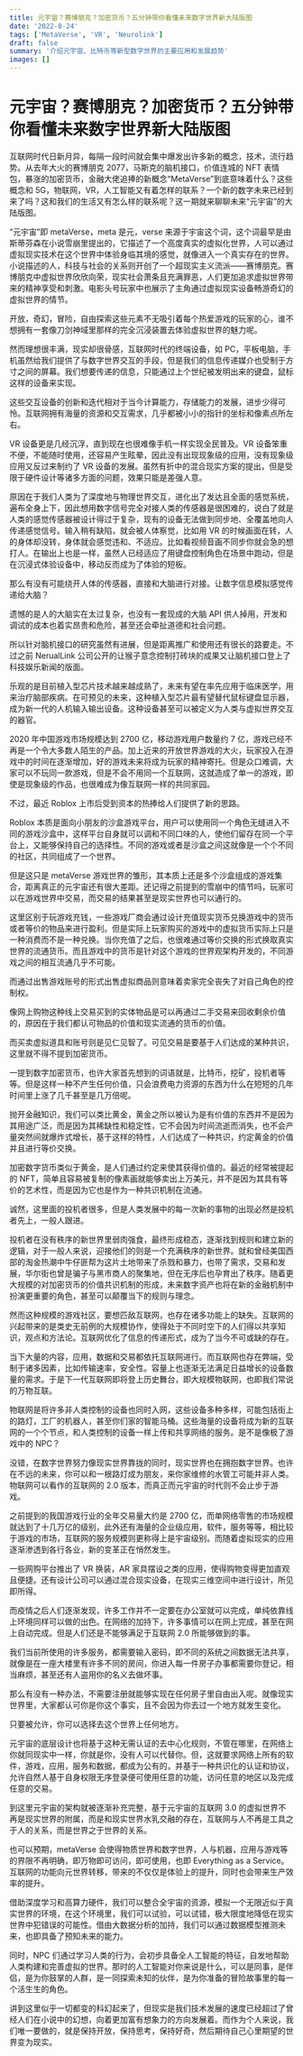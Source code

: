 ```yaml
---
title: 元宇宙？赛博朋克？加密货币？五分钟带你看懂未来数字世界新大陆版图
date: '2022-8-24'
tags: ['MetaVerse', 'VR', 'Neurolink']
draft: false
summary: '介绍元宇宙、比特币等新型数字世界的主要应用和发展趋势'
images: []
---
```


# 元宇宙？赛博朋克？加密货币？五分钟带你看懂未来数字世界新大陆版图

互联网时代日新月异，每隔一段时间就会集中爆发出许多新的概念，技术，流行趋势。从去年大火的赛博朋克 2077，马斯克的脑机接口，价值连城的 NFT 表情包，暴涨的加密货币，金融大佬追捧的新概念“MetaVerse”到底意味着什么？这些概念和 5G，物联网，VR，人工智能又有着怎样的联系？一个新的数字未来已经到来了吗？这和我们的生活又有怎么样的联系呢？这一期就来聊聊未来“元宇宙”的大陆版图。

“元宇宙”即 metaVerse，meta 是元，verse 来源于宇宙这个词，这个词最早是由斯蒂芬森在小说雪崩里提出的，它描述了一个高度真实的虚拟化世界，人可以通过虚拟现实技术在这个世界中体验身临其境的感觉，就像进入一个真实存在的世界。小说描述的人，科技与社会的关系则开创了一个超现实主义流派——赛博朋克。赛博朋克中虚拟世界欣欣向荣，现实社会萧条且充满罪恶，人们更加追求虚拟世界带来的精神享受和刺激。电影头号玩家中也展示了主角通过虚拟现实设备畅游奇幻的虚拟世界的情节。

开放，奇幻，冒险，自由探索这些元素不无吸引着每个热爱游戏的玩家的心，谁不想拥有一套像刀剑神域里那样的完全沉浸装置去体验虚拟世界的魅力呢。

然而理想很丰满，现实却很骨感，互联网时代的终端设备，如 PC，平板电脑，手机虽然给我们提供了与数字世界交互的手段，但是我们的信息传递媒介也受制于方寸之间的屏幕。我们想要传递的信息，只能通过上个世纪被发明出来的键盘，鼠标这样的设备来实现。

这些交互设备的创新和迭代相对于当今计算能力，存储能力的发展，进步少得可怜。互联网拥有海量的资源和交互需求，几乎都被小小的指针的坐标和像素点所左右。

VR 设备更是几经沉浮，直到现在也很难像手机一样实现全民普及。VR 设备笨重不便，不能随时使用，还容易产生眩晕，因此没有出现现象级的应用，没有现象级应用又反过来制约了 VR 设备的发展。虽然有折中的混合现实方案的提出，但是受限于硬件设计等诸多方面的问题，效果只能是差强人意。

原因在于我们人类为了深度地与物理世界交互，进化出了发达且全面的感觉系统，遍布全身上下，因此想用数字信号完全对接人类的传感器是很困难的，说白了就是人类的感觉传感器被设计得过于复杂，现有的设备无法做到同步地、全覆盖地向人传递感觉信号。输入稍有缺陷，就会被人体察觉，比如用 VR 的时候画面在转，人的身体却没转，身体就会感觉违和、不适应。比如看视频音画不同步你就会急的想打人。在输出上也是一样，虽然人已经适应了用键盘控制角色在场景中跑动，但是在沉浸式体验设备中，移动反而成为了体验的短板。

那么有没有可能绕开人体的传感器，直接和大脑进行对接。让数字信息模拟感觉传递给大脑？

遗憾的是人的大脑实在太过复杂，也没有一套现成的大脑 API 供人掉用，开发和调试的成本也着实昂贵和危险，甚至还会牵扯道德和社会问题。

所以针对脑机接口的研究虽然有进展，但是距离推广和使用还有很长的路要走。不过之前 NerualLink 公司公开的让猴子意念控制打砖块的成果又让脑机接口登上了科技娱乐新闻的版面。

乐观的是目前植入型芯片技术越来越成熟了，未来有望在率先应用于临床医学，用来治疗脑部疾病。在可预见的未来，这种植入型芯片最有望替代鼠标键盘显示器，成为新一代的人机输入输出设备。这种设备甚至可以被定义为人类与虚拟世界交互的器官。

2020 年中国游戏市场规模达到 2700 亿，移动游戏用户数量约 7 亿，游戏已经不再是一个令大多数人陌生的产品。加上近来的开放世界游戏的大火，玩家投入在游戏中的时间在逐渐增加，好的游戏未来将成为玩家的精神寄托。但是众口难调，大家可以不玩同一款游戏，但是不会不用同一个互联网，这就造成了单一的游戏，即使是现象级的作品，也很难成为像互联网一样的共同家园。

不过，最近 Roblox 上市后受到资本的热捧给人们提供了新的思路。

Roblox 本质是面向小朋友的沙盒游戏平台，用户可以使用同一个角色无缝进入不同的游戏沙盒中，这样平台自身就可以调和不同口味的人，使他们留存在同一个平台上，又能够保持自己的选择性。不同的游戏或者是沙盒之间这就像是一个个不同的社区，共同组成了一个世界。

但是这只是 metaVerse 游戏世界的雏形，其本质上还是多个沙盒组成的游戏集合，距离真正的元宇宙还有很大差距。还记得之前提到的雪崩中的情节吗，玩家可以在游戏世界中交易，而交易的结果甚至是现实世界也可以通行的。

这里区别于玩游戏充钱，一些游戏厂商会通过设计充值现实货币兑换游戏中的货币或者等价的物品来进行盈利。但是实际上玩家购买的游戏中的虚拟货币实际上只是一种消费而不是一种兑换。当你充值了之后，也很难通过等价交换的形式换取真实世界的流通货币。而且游戏中的货币是针对这个游戏的世界观架构开发的，不同游戏之间的相互流通几乎不可能。

而通过出售游戏账号的形式出售虚拟商品则意味着卖家完全丧失了对自己角色的控制权。

像网上购物这种线上交易买到的实体物品是可以再通过二手交易来回收剩余价值的，原因在于我们都认可物品的价值和现实流通的货币的价值。

而买卖虚拟道具和账号则是见仁见智了。可见交易是要基于人们达成的某种共识，这里就不得不提到加密货币。

一提到数字加密货币，也许大家首先想到的词语就是，比特币，挖矿，投机者等等。但是这样一种不产生任何价值，只会浪费电力资源的东西为什么在短短的几年时间里上涨了几千甚至是几万倍呢。

抛开金融知识，我们可以类比黄金，黄金之所以被认为是有价值的东西并不是因为其用途广泛，而是因为其稀缺性和稳定性，它不会因为时间流逝而消失，也不会产量突然间就爆炸式增长，基于这样的特性，人们达成了一种共识，约定黄金的价值并且进行等价交换。

加密数字货币类似于黄金，是人们通过约定来使其获得价值的。最近的经常被提起的 NFT，简单且容易被复制的像素画就能够卖出上万美元，并不是因为其具有等价的艺术性，而是因为它也是作为一种共识机制在流通。

诚然，这里面的投机者很多，但是人类发展中的每一次新的事物的出现必然是投机者先上，一般人跟进。

投机者在没有秩序的新世界里弱肉强食，最终形成稳态，逐渐找到规则和建立新的逻辑，对于一般人来说，迎接他们的则是一个充满秩序的新世界。就和曾经美国西部的淘金热潮中牛仔匪帮为这片土地带来了杀戮和暴力，也带了需求，交易和发展，华尔街也曾是骗子与黑市商人的聚集地，但在无序后也孕育出了秩序。随着更大规模的对加密货币的价值共识机制的形成，未来数字资产也将在新的金融机制中扮演更重要的角色，甚至可以颠覆当下的规则与理念。

然而这种规模的游戏社区，要想匹敌互联网，也存在诸多功能上的缺失。互联网的兴起带来的是类史无前例的大规模协作，使得处于不同时空下的人们得以共享知识，观点和方法论。互联网优化了信息的传递形式，成为了当今不可或缺的存在。

当下大量的内容，应用，数据和交易都依托互联网进行。而互联网也存在弊端，受制于诸多因素，比如传输速率，安全性。容量上也逐渐无法满足日益增长的设备数量的需求。于是下一代互联网即将登上历史舞台，即大规模物联网，也即我们常说的万物互联。

物联网是将许多非人类控制的设备也同时入网，这些设备多种多样，可能包括街上的路灯，工厂的机器人，甚至你们家的智能马桶。这些海量的设备将成为新的互联网的一个个节点，和人类控制的设备一样上传和共享网络的服务。是不是像极了游戏中的 NPC？

没错，在数字世界努力像现实世界靠拢的同时，现实世界也在拥抱数字世界。也许在不远的未来，你可以和一根路灯成为朋友，来你家维修的水管工可能并非人类。物联网可以看作的互联网的 2.0 版本，而真正而元宇宙的时代则不会止步于游戏。

之前提到的我国游戏行业的全年交易量大约是 2700 亿，而单网络零售的市场规模就达到了十几万亿的级别，此外还有海量的企业级应用，软件，服务等等，相比较于游戏的市场，互联网的服务规模则更称得上是宇宙级别。而随着虚拟现实的应用逐渐渗透到各行各业，新的变革正在悄然发生。

一些网购平台推出了 VR 换装，AR 家具摆设之类的应用，使得购物变得更加直观且便捷。还有设计公司可以通过混合现实设备，在现实三维空间中进行设计，所见即所得。

而疫情之后人们逐渐发现，许多工作并不一定要在办公室就可以完成，单纯依靠线上环境同样可以做的出色。在网络的加持下，许多事情可以在网上完成，甚至在网上自动完成。但是人们还是不能够满足于互联网 2.0 所能够做到的事。

我们当前所使用的许多服务，都需要输入密码，即不同的系统之间数据无法共享，就像是在一座大楼里有许多不同的房间，你进入每一件房子办事都需要你登记，相当麻烦，甚至还有人盗用你的名义去做坏事。

那么有没有一种办法，不需要注册就能够实现在任何房子里自由出入呢。就像现实世界里，大家都认可你是你这个事实，且不会因为你去过一个地方就发生变化。

只要被允许，你可以选择去这个世界上任何地方。

元宇宙的底层设计也将基于这种无需认证的去中心化规则，不管在哪里，在网络上你就同现实中一样，你就是你，没有人可以代替你。但，这就要求网络上所有的软件，游戏，应用，服务和数据，都成为公有的，并基于一种共识化的认证和协议，允许自然人基于自身权限无序登录便可使用任意的功能，访问任意的地区以及完成任意的交易。

到这里元宇宙的架构就被逐渐补充完整，基于元宇宙的互联网 3.0 的虚拟世界不再是现实世界的附属，而是和现实世界水乳交融的存在，互联网与人不再是工具之于人的关系，而是世界之于世界的关系。

也可以预期，metaVerse 会使得物质世界和数字世界，人与机器，应用与游戏等的界限不再明确，即万物即可访问，即可使用，也即 Everything as a Service。互联网的功能向元世界转移，带来的不仅仅是体验上的提升，同时也会带来生产效率的提升。

借助深度学习和高算力硬件，我们可以整合全宇宙的资源，模拟一个无限近似于真实世界的环境，在这个环境里，我们可以试验，可以试错，极大限度地降低在现实世界中犯错误的可能性。借由大数据分析的加持，我们可以通过数据模型推测未来，也即具备了预知未来的能力。

同时，NPC 们通过学习人类的行为，会初步具备全人工智能的特征，自发地帮助人类构建和完善虚拟的世界。那时的人工智能对你来说是什么，可以是同事，是伴侣，是为你鼓掌的人群，是一同探索未知的伙伴，是为你准备的冒险故事里的每一个活生生的角色。

讲到这里似乎一切都变的科幻起来了，但现实是我们技术发展的速度已经超过了曾经人们在小说中的幻想，向着更加富有想象力的方向发展着。而作为个人来说，我们唯一要做的，就是保持开放，保持思考，保持好奇，然后期待自己心里期望的世界变为现实。
